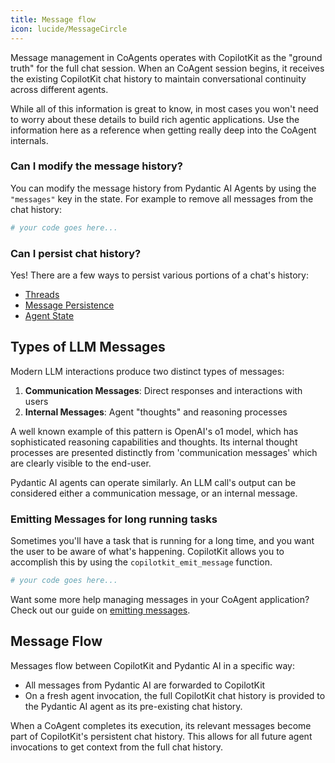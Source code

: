 ```yaml
---
title: Message flow
icon: lucide/MessageCircle
---
```


Message management in CoAgents operates with CopilotKit as the "ground truth" for the full chat session.
When an CoAgent session begins, it receives the existing CopilotKit chat history to maintain conversational
continuity across different agents.

<Callout>
  While all of this information is great to know, in most cases you won't need
  to worry about these details to build rich agentic applications. Use the
  information here as a reference when getting really deep into the CoAgent
  internals.
</Callout>

### Can I modify the message history?

You can modify the message history from Pydantic AI Agents by using the `"messages"` key in the state. For example to remove all messages from the chat history:

```python
# your code goes here...
```

### Can I persist chat history?

Yes! There are a few ways to persist various portions of a chat's history:

- [Threads](/pydantic-ai/persistence/threads)
- [Message Persistence](/pydantic-ai/persistence/message-persistence)
- [Agent State](/pydantic-ai/persistence/loading-agent-state)

## Types of LLM Messages

Modern LLM interactions produce two distinct types of messages:

1. **Communication Messages**: Direct responses and interactions with users
2. **Internal Messages**: Agent "thoughts" and reasoning processes

A well known example of this pattern is OpenAI's o1 model, which has sophisticated reasoning capabilities and thoughts. Its internal
thought processes are presented distinctly from 'communication messages' which are clearly visible to the end-user.

Pydantic AI agents can operate similarly. An LLM call's output can be considered either a communication message, or an internal message.

### Emitting Messages for long running tasks

Sometimes you'll have a task that is running for a long time, and you want the user to be aware of what's happening.
CopilotKit allows you to accomplish this by using the `copilotkit_emit_message` function.

```python
# your code goes here...
```

Want some more help managing messages in your CoAgent application? Check out our guide on [emitting messages](/pydantic-ai/advanced/emit-messages).

## Message Flow

Messages flow between CopilotKit and Pydantic AI in a specific way:

- All messages from Pydantic AI are forwarded to CopilotKit
- On a fresh agent invocation, the full CopilotKit chat history is provided to the Pydantic AI agent as its pre-existing chat history.

When a CoAgent completes its execution, its relevant messages become part of CopilotKit's persistent chat history. This allows for all future agent invocations to get context from the full chat history. 